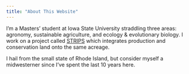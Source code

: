 ```yaml
---
title: "About This Website"
---
```


I'm a Masters' student at Iowa State University straddling three areas: agronomy, sustainable agriculture, and ecology & evolutionary biology. I work on a project called [STRIPS](https://www.nrem.iastate.edu/research/STRIPS/) which integrates production and conservation land onto the same acreage. 

I hail from the small state of Rhode Island, but consider myself a midwesterner since I've spent the last 10 years here. 